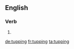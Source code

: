 ==English==

===Verb===
{{head|en}}

# {{present participle of|tup}}

[[de:tupping]]
[[fr:tupping]]
[[ta:tupping]]